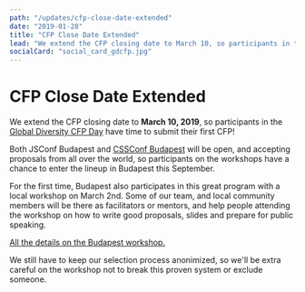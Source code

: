 ```yaml
---
path: "/updates/cfp-close-date-extended"
date: "2019-01-28"
title: "CFP Close Date Extended"
lead: "We extend the CFP closing date to March 10, so participants in the Global Diversity CFP Day have time to submit their first CFP!"
socialCard: "social_card_gdcfp.jpg"
---
```


# CFP Close Date Extended

We extend the CFP closing date to **March 10, 2019**, so participants in the
[Global Diversity CFP Day](https://www.globaldiversitycfpday.com/) have time to submit their first CFP!

Both JSConf Budapest and [CSSConf Budapest](http://cssconfbp.rocks/) will be open,
and accepting proposals from all over the world, so participants on the workshops have a chance
to enter the lineup in Budapest this September.

For the first time, Budapest also participates in this great program with a local workshop on March 2nd.
Some of our team, and local community members will be there as facilitators or mentors,
and help people attending the workshop on how to write good proposals, slides and prepare for public speaking.

[All the details on the Budapest workshop.](https://www.globaldiversitycfpday.com/events/165)

We still have to keep our selection process anonimized, so we'll be extra careful on the workshop
not to break this proven system or exclude someone.